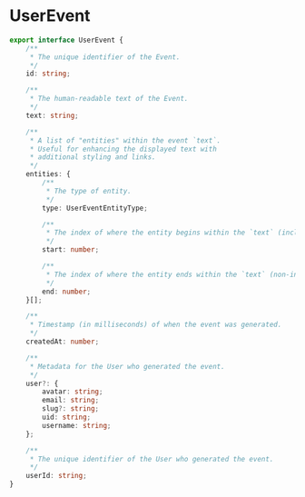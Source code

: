 # UserEvent

```typescript
export interface UserEvent {
    /**
     * The unique identifier of the Event.
     */
    id: string;

    /**
     * The human-readable text of the Event.
     */
    text: string;

    /**
     * A list of "entities" within the event `text`.
     * Useful for enhancing the displayed text with
     * additional styling and links.
     */
    entities: {
        /**
         * The type of entity.
         */
        type: UserEventEntityType;

        /**
         * The index of where the entity begins within the `text` (inclusive).
         */
        start: number;

        /**
         * The index of where the entity ends within the `text` (non-inclusive).
         */
        end: number;
    }[];

    /**
     * Timestamp (in milliseconds) of when the event was generated.
     */
    createdAt: number;

    /**
     * Metadata for the User who generated the event.
     */
    user?: {
        avatar: string;
        email: string;
        slug?: string;
        uid: string;
        username: string;
    };

    /**
     * The unique identifier of the User who generated the event.
     */
    userId: string;
}
```
